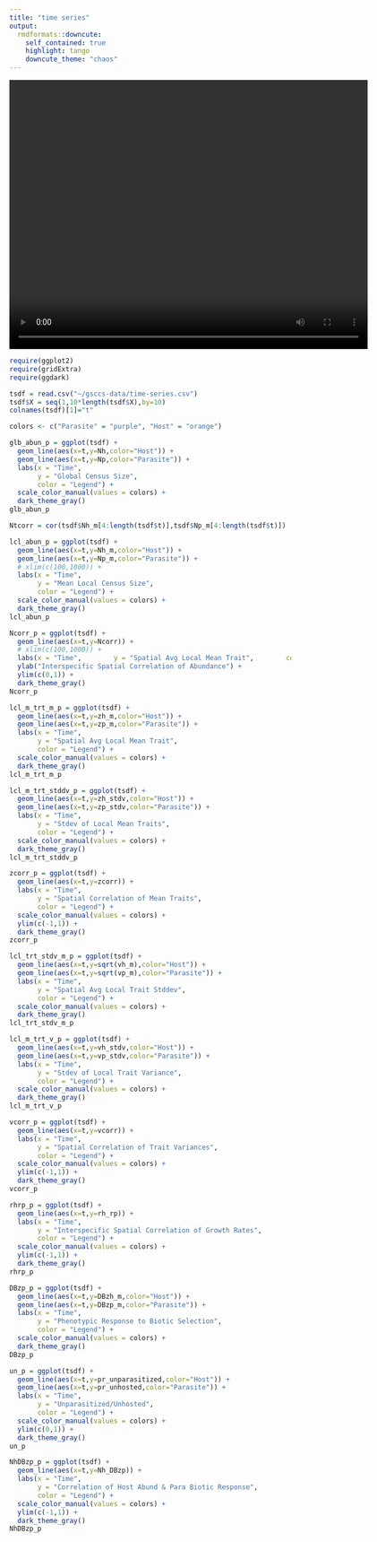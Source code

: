 ```yaml
---
title: "time series"
output:
  rmdformats::downcute:
    self_contained: true
    highlight: tango
    downcute_theme: "chaos"
---
```


<video width="640" height="480" controls>
  <source src="pt-process.mp4" type="video/mp4">
</video>

```r
require(ggplot2)
require(gridExtra)
require(ggdark)

tsdf = read.csv("~/gsccs-data/time-series.csv")
tsdf$X = seq(1,10*length(tsdf$X),by=10)
colnames(tsdf)[1]="t"

colors <- c("Parasite" = "purple", "Host" = "orange")

glb_abun_p = ggplot(tsdf) + 
  geom_line(aes(x=t,y=Nh,color="Host")) +
  geom_line(aes(x=t,y=Np,color="Parasite")) +
  labs(x = "Time",        
       y = "Global Census Size",        
       color = "Legend") +   
  scale_color_manual(values = colors) +
  dark_theme_gray()
glb_abun_p

Ntcorr = cor(tsdf$Nh_m[4:length(tsdf$t)],tsdf$Np_m[4:length(tsdf$t)])

lcl_abun_p = ggplot(tsdf) + 
  geom_line(aes(x=t,y=Nh_m,color="Host")) +
  geom_line(aes(x=t,y=Np_m,color="Parasite")) +
  # xlim(c(100,1000)) +
  labs(x = "Time",        
       y = "Mean Local Census Size",        
       color = "Legend") +   
  scale_color_manual(values = colors) +
  dark_theme_gray()
lcl_abun_p

Ncorr_p = ggplot(tsdf) + 
  geom_line(aes(x=t,y=Ncorr)) +
  # xlim(c(100,1000)) +
  labs(x = "Time",        y = "Spatial Avg Local Mean Trait",        color = "Legend") +   scale_color_manual(values = colors) +
  ylab("Interspecific Spatial Correlation of Abundance") +
  ylim(c(0,1)) +
  dark_theme_gray()
Ncorr_p

lcl_m_trt_m_p = ggplot(tsdf) + 
  geom_line(aes(x=t,y=zh_m,color="Host")) +
  geom_line(aes(x=t,y=zp_m,color="Parasite")) +
  labs(x = "Time",
       y = "Spatial Avg Local Mean Trait",
       color = "Legend") +
  scale_color_manual(values = colors) +
  dark_theme_gray()
lcl_m_trt_m_p

lcl_m_trt_stddv_p = ggplot(tsdf) + 
  geom_line(aes(x=t,y=zh_stdv,color="Host")) +
  geom_line(aes(x=t,y=zp_stdv,color="Parasite")) +
  labs(x = "Time",        
       y = "Stdev of Local Mean Traits",        
       color = "Legend") +   
  scale_color_manual(values = colors) +
  dark_theme_gray()
lcl_m_trt_stddv_p

zcorr_p = ggplot(tsdf) + 
  geom_line(aes(x=t,y=zcorr)) +
  labs(x = "Time",        
       y = "Spatial Correlation of Mean Traits",        
       color = "Legend") +   
  scale_color_manual(values = colors) +
  ylim(c(-1,1)) +
  dark_theme_gray()
zcorr_p

lcl_trt_stdv_m_p = ggplot(tsdf) + 
  geom_line(aes(x=t,y=sqrt(vh_m),color="Host")) +
  geom_line(aes(x=t,y=sqrt(vp_m),color="Parasite")) +
  labs(x = "Time",        
       y = "Spatial Avg Local Trait Stddev",        
       color = "Legend") +   
  scale_color_manual(values = colors) +
  dark_theme_gray()
lcl_trt_stdv_m_p

lcl_m_trt_v_p = ggplot(tsdf) + 
  geom_line(aes(x=t,y=vh_stdv,color="Host")) +
  geom_line(aes(x=t,y=vp_stdv,color="Parasite")) +
  labs(x = "Time",        
       y = "Stdev of Local Trait Variance",        
       color = "Legend") +   
  scale_color_manual(values = colors) +
  dark_theme_gray()
lcl_m_trt_v_p

vcorr_p = ggplot(tsdf) + 
  geom_line(aes(x=t,y=vcorr)) +
  labs(x = "Time",        
       y = "Spatial Correlation of Trait Variances",        
       color = "Legend") +   
  scale_color_manual(values = colors) +
  ylim(c(-1,1)) +
  dark_theme_gray()
vcorr_p

rhrp_p = ggplot(tsdf) + 
  geom_line(aes(x=t,y=rh_rp)) +
  labs(x = "Time",        
       y = "Interspecific Spatial Correlation of Growth Rates",        
       color = "Legend") +   
  scale_color_manual(values = colors) +
  ylim(c(-1,1)) +
  dark_theme_gray()
rhrp_p

DBzp_p = ggplot(tsdf) + 
  geom_line(aes(x=t,y=DBzh_m,color="Host")) +
  geom_line(aes(x=t,y=DBzp_m,color="Parasite")) +
  labs(x = "Time",        
       y = "Phenotypic Response to Biotic Selection",        
       color = "Legend") +   
  scale_color_manual(values = colors) +
  dark_theme_gray()
DBzp_p

un_p = ggplot(tsdf) + 
  geom_line(aes(x=t,y=pr_unparasitized,color="Host")) +
  geom_line(aes(x=t,y=pr_unhosted,color="Parasite")) +
  labs(x = "Time",        
       y = "Unparasitized/Unhosted",        
       color = "Legend") +   
  scale_color_manual(values = colors) +
  ylim(c(0,1)) +
  dark_theme_gray()
un_p

NhDBzp_p = ggplot(tsdf) + 
  geom_line(aes(x=t,y=Nh_DBzp)) +
  labs(x = "Time",        
       y = "Correlation of Host Abund & Para Biotic Response",        
       color = "Legend") +   
  scale_color_manual(values = colors) +
  ylim(c(-1,1)) +
  dark_theme_gray()
NhDBzp_p
```
